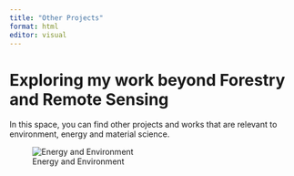 ```yaml
---
title: "Other Projects"
format: html
editor: visual
---
```


# Exploring my work beyond Forestry and Remote Sensing

In this space, you can find other projects and works that are relevant to environment, energy and material science.

::: {#fig-environment_energy width="60%" fig-align="center"}
![Energy and Environment](C:/Users/hphung.stu/OneDrive%20-%20UBC/Documents/GitHub/My-E-portfolio/images/environment_energy.png)
:::
